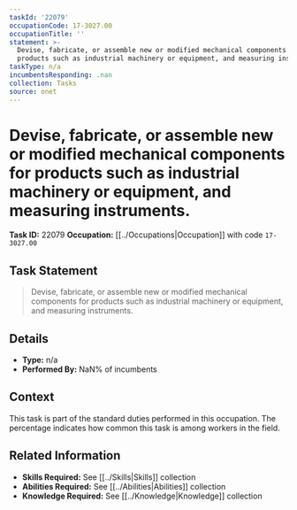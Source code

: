 ```yaml
---
taskId: '22079'
occupationCode: 17-3027.00
occupationTitle: ''
statement: >-
  Devise, fabricate, or assemble new or modified mechanical components for
  products such as industrial machinery or equipment, and measuring instruments.
taskType: n/a
incumbentsResponding: .nan
collection: Tasks
source: onet
---
```

# Devise, fabricate, or assemble new or modified mechanical components for products such as industrial machinery or equipment, and measuring instruments.

**Task ID:** 22079
**Occupation:** [[../Occupations|Occupation]] with code `17-3027.00`

## Task Statement

> Devise, fabricate, or assemble new or modified mechanical components for products such as industrial machinery or equipment, and measuring instruments.

## Details

- **Type:** n/a
- **Performed By:** NaN% of incumbents

## Context

This task is part of the standard duties performed in this occupation. The percentage indicates how common this task is among workers in the field.

## Related Information

- **Skills Required:** See [[../Skills|Skills]] collection
- **Abilities Required:** See [[../Abilities|Abilities]] collection
- **Knowledge Required:** See [[../Knowledge|Knowledge]] collection
